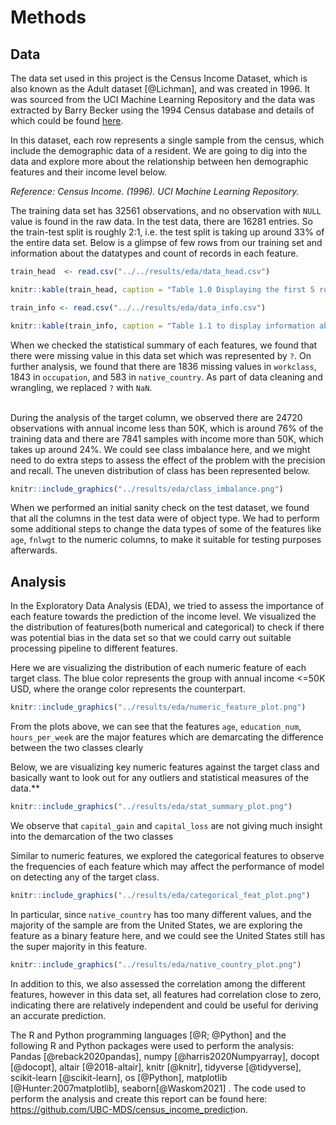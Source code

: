 # Methods

## Data

The data set used in this project is the Census Income Dataset, which is also known as the Adult dataset [@Lichman], and was created in 1996. It was sourced from the UCI Machine Learning Repository and the data was extracted by Barry Becker using the 1994 Census database and details of which could be found [here](https://archive-beta.ics.uci.edu/ml/datasets/census+income).

In this dataset, each row represents a single sample from the census, which include the demographic data of a resident. We are going to dig into the data and explore more about the relationship between hen demographic features and their income level below.

*Reference: Census Income. (1996). UCI Machine Learning Repository.*

The training data set has 32561 observations, and no observation with `NULL` value is found in the raw data. In the test data, there are 16281 entries. So the train-test split is roughly 2:1, i.e. the test split is taking up around 33% of the entire data set. Below is a glimpse of few rows from our training set and information about the datatypes and count of records in each feature.

```r
train_head  <- read.csv("../../results/eda/data_head.csv") 

knitr::kable(train_head, caption = "Table 1.0 Displaying the first 5 rows of the training dataset")

```

```r
train_info <- read.csv("../../results/eda/data_info.csv") 

knitr::kable(train_info, caption = "Table 1.1 to display information about the datatypes and to check for any missing values")

```

When we checked the statistical summary of each features, we found that there were missing value in this data set which was represented by `?`. On further analysis, we found that there are 1836 missing values in `workclass`, 1843 in `occupation`, and 583 in `native_country`. As part of data cleaning and wrangling, we replaced `?` with `NaN`.

\
During the analysis of the target column, we observed there are 24720 observations with annual income less than 50K, which is around 76% of the training data and there are 7841 samples with income more than 50K, which takes up around 24%. We could see class imbalance here, and we might need to do extra steps to assess the effect of the problem with the precision and recall. The uneven distribution of class has been represented below.

```r

knitr::include_graphics("../results/eda/class_imbalance.png")
```

When we performed an initial sanity check on the test dataset, we found that all the columns in the test data were of object type. We had to perform some additional steps to change the data types of some of the features like `age`, `fnlwgt` to the numeric columns, to make it suitable for testing purposes afterwards.

## Analysis

In the Exploratory Data Analysis (EDA), we tried to assess the importance of each feature towards the prediction of the income level. We visualized the the distribution of features(both numerical and categorical) to check if there was potential bias in the data set so that we could carry out suitable processing pipeline to different features.

Here we are visualizing the distribution of each numeric feature of each target class. The blue color represents the group with annual income \<=50K USD, where the orange color represents the counterpart.

```r

knitr::include_graphics("../results/eda/numeric_feature_plot.png")
```

From the plots above, we can see that the features `age`, `education_num`, `hours_per_week` are the major features which are demarcating the difference between the two classes clearly

Below, we are visualizing key numeric features against the target class and basically want to look out for any outliers and statistical measures of the data.\*\*

```r
knitr::include_graphics("../results/eda/stat_summary_plot.png")
```

We observe that `capital_gain` and `capital_loss` are not giving much insight into the demarcation of the two classes

Similar to numeric features, we explored the categorical features to observe the frequencies of each feature which may affect the performance of model on detecting any of the target class.

```r
knitr::include_graphics("../results/eda/categorical_feat_plot.png")
```

In particular, since `native_country` has too many different values, and the majority of the sample are from the United States, we are exploring the feature as a binary feature here, and we could see the United States still has the super majority in this feature.

```r
knitr::include_graphics("../results/eda/native_country_plot.png")
```

In addition to this, we also assessed the correlation among the different features, however in this data set, all features had correlation close to zero, indicating there are relatively independent and could be useful for deriving an accurate prediction.

The R and Python programming languages [@R; @Python] and the following R and Python packages were used to perform the analysis: Pandas [@reback2020pandas], numpy [@harris2020Numpyarray], docopt [@docopt], altair [@2018-altair], knitr [@knitr], tidyverse [@tidyverse], scikit-learn [@scikit-learn], os [@Python], matplotlib [@Hunter:2007matplotlib], seaborn[@Waskom2021] . The code used to perform the analysis and create this report can be found here: [https://github.com/UBC-MDS/census_income_predict](https://github.com/ttimbers/breast_cancer_predictor){.uri}ion.
